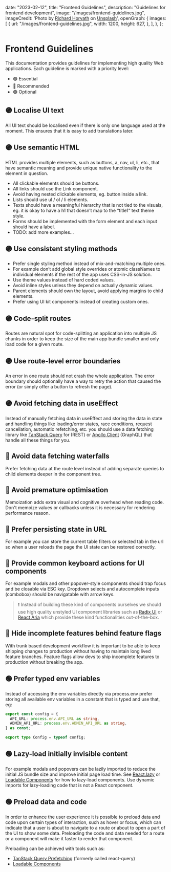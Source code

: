   date: "2023-02-12",
  title: "Frontend Guidelines",
  description: "Guidelines for frontend development",
  image: "/images/frontend-guidelines.jpg",
  imageCredit:
    'Photo by <a href="https://unsplash.com/@ricvath?utm_content=creditCopyText&utm_medium=referral&utm_source=unsplash">Richard Horvath</a> on <a href="https://unsplash.com/photos/yellow-and-white-abstract-painting-_nWaeTF6qo0?utm_content=creditCopyText&utm_medium=referral&utm_source=unsplash">Unsplash</a>',
  openGraph: {
    images: [
      {
        url: "/images/frontend-guidelines.jpg",
        width: 1200,
        height: 627,
      },
    ],
  },
};

<Image src="/images/frontend-guidelines.jpg" alt="" />

# Frontend Guidelines

This documentation provides guidelines for implementing high quality Web applications. Each guideline is marked with a priority level:

- 🟣 Essential
- 🔵 Recommended
- 🟢 Optional

## 🟣 Localise UI text

All UI text should be localised even if there is only one language used at the moment. This ensures that it is easy to add translations later.

## 🟣 Use semantic HTML

HTML provides multiple elements, such as buttons, a, nav, ul, li, etc., that have semantic meaning and provide unique native functionality to the element in question.

- All clickable elements should be buttons.
- All links should use the Link component.
- Avoid having nested clickable elements, eg. button inside a link.
- Lists should use ul / ol / li elements.
- Texts should have a meaningful hierarchy that is not tied to the visuals, eg. it is okay to have a h1 that doesn’t map to the “title1“ text theme style.
- Forms should be implemented with the form element and each input should have a label.
- TODO: add more examples…

## 🟣 Use consistent styling methods

- Prefer single styling method instead of mix-and-matching multiple ones.
- For example don’t add global style overrides or atomic classNames to individual elements if the rest of the app uses CSS-in-JS solution.
- Use theme values instead of hard coded values.
- Avoid inline styles unless they depend on actually dynamic values.
- Parent elements should own the layout, avoid applying margins to child elements.
- Prefer using UI kit components instead of creating custom ones.

## 🟣 Code-split routes

Routes are natural spot for code-splitting an application into multiple JS chunks in order to keep the size of the main app bundle smaller and only load code for a given route.

## 🟣 Use route-level error boundaries

An error in one route should not crash the whole application. The error boundary should optionally have a way to retry the action that caused the error (or simply offer a button to refresh the page).

## 🟣 Avoid fetching data in useEffect

Instead of manually fetching data in useEffect and storing the data in state and handling things like loading/error states, race conditions, request cancellation, automatic refetching, etc. you should use a data fetching library like [TanStack Query](https://tanstack.com/query/latest) for (REST) or [Apollo Client](https://www.apollographql.com/docs/react/) (GraphQL) that handle all these things for you.

## 🔵 Avoid data fetching waterfalls

Prefer fetching data at the route level instead of adding separate queries to child elements deeper in the component tree.

## 🔵 Avoid premature optimisation

Memoization adds extra visual and cognitive overhead when reading code. Don't memoize values or callbacks unless it is necessary for rendering performance reason.

## 🔵 Prefer persisting state in URL

For example you can store the current table filters or selected tab in the url so when a user reloads the page the UI state can be restored correctly.

## 🔵 Provide common keyboard actions for UI components

For example modals and other popover-style components should trap focus and be closable via ESC key. Dropdown selects and autocomplete inputs (combobox) should be navigatable with arrow keys.

> ❗ Instead of building these kind of components ourselves we should use high quality unstyled UI component libraries such as [Radix UI](https://www.radix-ui.com/) or [React Aria](https://react-spectrum.adobe.com/react-aria/) which provide these kind functionalities out-of-the-box.

## 🔵 Hide incomplete features behind feature flags

With trunk based development workflow it is important to be able to keep shipping changes to production without having to maintain long lived feature branches. Feature flags allow devs to ship incomplete features to production without breaking the app.

## 🟢 Prefer typed env variables

Instead of accessing the env variables directly via process.env prefer storing all available env variables in a constant that is typed and use that, eg:

```ts
export const config = {
  API_URL: process.env.API_URL as string,
  ADMIN_API_URL: process.env.ADMIN_API_URL as string,
} as const;

export type Config = typeof config;
```

## 🟢 Lazy-load initially invisible content

For example modals and popovers can be lazily imported to reduce the initial JS bundle size and improve initial page load time. See [React.lazy](https://react.dev/reference/react/lazy) or [Loadable Components](https://loadable-components.com/docs/getting-started/) for how to lazy-load components. Use dynamic imports for lazy-loading code that is not a React component.

## 🟢 Preload data and code

In order to enhance the user experience it is possible to preload data and code upon certain types of interaction, such as hover or focus, which can indicate that a user is about to navigate to a route or about to open a part of the UI to show some data. Preloading the code and data needed for a route or a component will make it faster to render that component.

Preloading can be achieved with tools such as:

- [TanStack Query Prefetching](https://tanstack.com/query/v5/docs/react/guides/prefetching) (formerly called react-query)
- [Loadable Components](https://loadable-components.com/docs/prefetching/)
